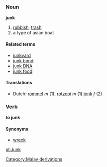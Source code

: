 ===Noun===
'''junk'''

# [[rubbish]], [[trash]]
# a type of asian boat

====Related terms====
*[[junkyard]]
*[[junk bond]]
*[[junk DNA]]
*[[junk food]]

====Translations====
*Dutch: [[rommel]] ''m'' (1), [[rotzooi]] ''m'' (1) [[jonk]] ''f'' (2)

===Verb===
'''to junk'''

====Synonyms====
*[[wreck]]

[[pl:Junk]]
[[Category:Malay derivations]]